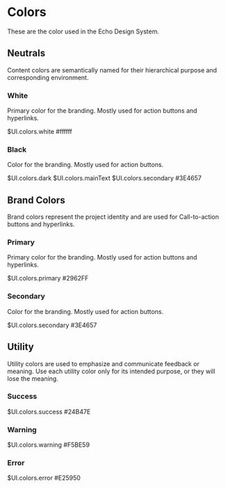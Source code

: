 
# Colors

These are the color used in the Echo Design System.

## Neutrals

Content colors are semantically named for their hierarchical purpose and corresponding environment.

### White

Primary color for the branding. Mostly used for action buttons and hyperlinks.

<Div styleName='colorCard'>
  <Div styleName='colorCardDemo white'></Div>
  <Span styleName='colorCardVariable'>$UI.colors.white</Span>
  <Span styleName='colorCardHex'>#ffffff</Span>
</Div>

### Black

Color for the branding. Mostly used for action buttons.

<Div styleName='colorCard'>
  <Div styleName='colorCardDemo dark'></Div>
  <Span styleName='colorCardVariable'>$UI.colors.dark</Span>
  <Span styleName='colorCardVariable'>$UI.colors.mainText</Span>
  <Span styleName='colorCardVariable'>$UI.colors.secondary</Span>
  <Span styleName='colorCardHex'>#3E4657</Span>
</Div>

## Brand Colors

Brand colors represent the project identity and are used for Call-to-action buttons and hyperlinks.

### Primary

Primary color for the branding. Mostly used for action buttons and hyperlinks.

<Div styleName='colorCard'>
  <Div styleName='colorCardDemo primary'></Div>
  <Span styleName='colorCardVariable'>$UI.colors.primary</Span>
  <Span styleName='colorCardHex'>#2962FF</Span>
</Div>

### Secondary

Color for the branding. Mostly used for action buttons.

<Div styleName='colorCard'>
  <Div styleName='colorCardDemo dark'></Div>
  <Span styleName='colorCardVariable'>$UI.colors.secondary</Span>
  <Span styleName='colorCardHex'>#3E4657</Span>
</Div>

## Utility

Utility colors are used to emphasize and communicate feedback or meaning. Use each utility color only for its intended purpose, or they will lose the meaning.

### Success

<Div styleName='colorCard'>
  <Div styleName='colorCardDemo success'></Div>
  <Span styleName='colorCardVariable'>$UI.colors.success</Span>
  <Span styleName='colorCardHex'>#24B47E</Span>
</Div>

### Warning

<Div styleName='colorCard'>
  <Div styleName='colorCardDemo warning'></Div>
  <Span styleName='colorCardVariable'>$UI.colors.warning</Span>
  <Span styleName='colorCardHex'>#F5BE59</Span>
</Div>

### Error

<Div styleName='colorCard'>
  <Div styleName='colorCardDemo error'></Div>
  <Span styleName='colorCardVariable'>$UI.colors.error</Span>
  <Span styleName='colorCardHex'>#E25950</Span>
</Div>